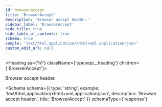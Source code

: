 ```yaml
---
id: browseraccept
title: 'BrowserAccept'
description: 'Browser accept header.'
sidebar_label: 'BrowserAccept'
hide_title: true
hide_table_of_contents: true
schema: true
sample: 'text/html,application/xhtml+xml,application/json'
custom_edit_url: null
---
```



<Heading as={'h1'} className={'openapi__heading'} children={'BrowserAccept'}></Heading>

Browser accept header.

<Schema
  schema={{
    type: 'string',
    example: 'text/html,application/xhtml+xml,application/json',
    description: 'Browser accept header.',
    title: 'BrowserAccept'
  }}
  schemaType={'response'}
></Schema>
